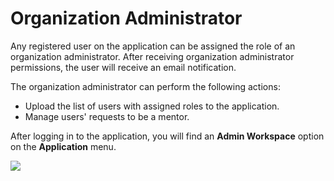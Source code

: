 # Organization Administrator

Any registered user on the application can be assigned the role of an organization administrator. After receiving organization administrator permissions, the user will receive an email notification.

The organization administrator can perform the following actions:

* Upload the list of users with assigned roles to the application.
* Manage users' requests to be a mentor.

After logging in to the application, you will find an **Admin Workspace** option on the **Application** menu.

![](media/orgadminpage.png)

